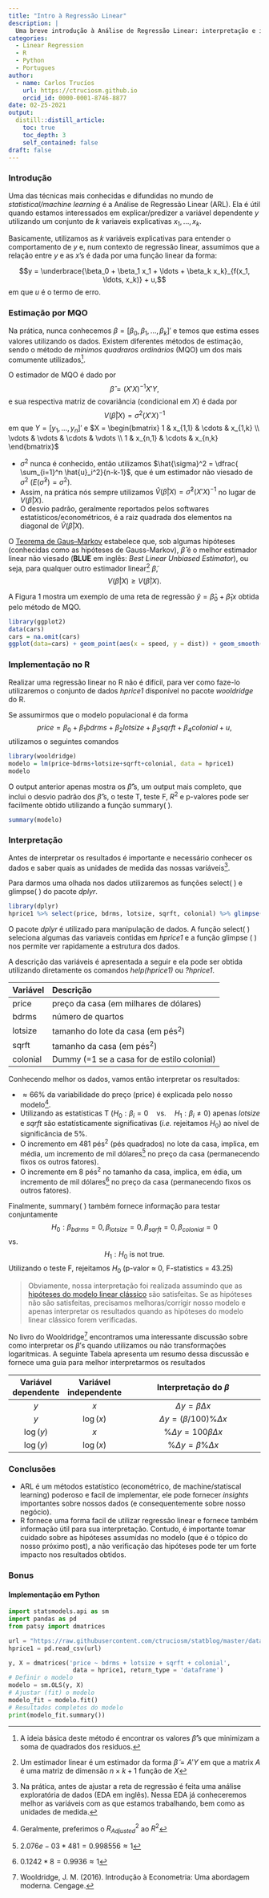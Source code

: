 ```yaml
---
title: "Intro à Regressão Linear"
description: |
  Uma breve introdução à Análise de Regressão Linear: interpretação e implementação no R (e no Python).
categories:
  - Linear Regression
  - R
  - Python
  - Portugues 
author:
  - name: Carlos Trucíos
    url: https://ctruciosm.github.io
    orcid_id: 0000-0001-8746-8877
date: 02-25-2021
output:
  distill::distill_article:
    toc: true
    toc_depth: 3
    self_contained: false
draft: false
---
```




### Introdução


Uma das técnicas mais conhecidas e difundidas no mundo de *statistical/machine learning* é a Análise de Regressão Linear (ARL). Ela é útil quando estamos interessados em explicar/predizer a variável dependente $y$ utilizando um conjunto de $k$ variaveis explicativas $x_1, \ldots, x_k$.

Basicamente, utilizamos as $k$ variáveis explicativas para entender o comportamento de $y$ e, num contexto de regressão linear, assumimos que a relação entre $y$ e as $x$'s é dada por uma função linear da forma:


$$y = \underbrace{\beta_0 + \beta_1 x_1 + \ldots + \beta_k x_k}_{f(x_1, \ldots, x_k)} + u,$$ em que $u$ é o termo de erro.


### Estimação por MQO

Na prática, nunca conhecemos $\beta = [\beta_0, \beta_1, \ldots, \beta_k]'$ e temos que estima esses valores utilizando os dados. Existem diferentes métodos de estimação, sendo o método de *mínimos quadraros ordinários* (MQO) um dos mais comumente utilizados^[A ideia básica deste método é encontrar os valores $\hat{\beta}$'s que minimizam a soma de quadrados dos residuos.].

O estimador de MQO é dado por $$\hat{\beta} = (X'X)^{-1}X'Y,$$ e sua respectiva matriz de covariância (condicional em $X$) é dada por $$V(\hat{\beta}|X) = \sigma^2(X'X)^{-1}$$ em que $Y = [y_1, \ldots, y_n]'$ e $X = \begin{bmatrix} 
1 & x_{1,1} & \cdots & x_{1,k} \\ 
\vdots & \vdots & \cdots & \vdots \\ 
1 & x_{n,1} & \cdots & x_{n,k} \end{bmatrix}$

- $\sigma^2$ nunca é conhecido, então utilizamos $\hat{\sigma}^2 = \dfrac{ \sum_{i=1}^n \hat{u}_i^2}{n-k-1}$, que é um estimador não viesado de $\sigma^2$ ($E(\hat{\sigma}^2) = \sigma^2$).
- Assim, na prática nós sempre utilizamos $\widehat{V}(\hat{\beta}|X) = \hat{\sigma}^2(X'X)^{-1}$ no lugar de $V(\hat{\beta}|X)$.
- O desvio padrão, geralmente reportados pelos softwares estatísticos/econométricos, é a raiz quadrada dos elementos na diagonal de $\widehat{V}(\hat{\beta}|X)$.

O [Teorema de Gaus--Markov](https://en.wikipedia.org/wiki/Gauss–Markov_theorem) estabelece que, sob algumas hipóteses (conhecidas como as hipóteses de Gauss-Markov), $\hat{\beta}$ é o melhor estimador linear não viesado (**BLUE** em inglês: *Best Linear Unbiased Estimator*), ou seja, para qualquer outro estimador linear^[Um estimador linear é um estimador da forma $\tilde{\beta} = A'Y$ em que a matrix $A$ é uma matriz de dimensão $n \times k+1$ função de $X$] $\tilde{\beta}$, $$V(\tilde{\beta}|X) \geq V(\hat{\beta}|X).$$


A Figura 1 mostra um exemplo de uma reta de regressão  $\hat{y} = \hat{\beta}_0 + \hat{\beta}_1 x$ obtida pelo método de MQO.

```r
library(ggplot2)
data(cars)
cars = na.omit(cars)
ggplot(data=cars) + geom_point(aes(x = speed, y = dist)) + geom_smooth(aes(x = speed, y = dist), method = "lm", se = FALSE) + ylab("y") + xlab("x")
```


### Implementação no R


Realizar uma regressão linear no R não é difícil, para ver como faze-lo utilizaremos o conjunto de dados *hprice1* disponível no pacote *wooldridge* do R.


Se assumirmos que o modelo populacional é da forma $$price = \beta_0 + \beta_1 bdrms + \beta_2 lotsize +  \beta_3 sqrft + \beta_4 colonial + u,$$ utilizamos o seguintes comandos


```r
library(wooldridge)
modelo = lm(price~bdrms+lotsize+sqrft+colonial, data = hprice1)
modelo
```





O output anterior apenas mostra os $\hat{\beta}$'s, um output mais completo, que inclui o desvio padrão dos $\hat{\beta}$'s, o teste T, teste F, $R^2$ e p-valores pode ser facilmente obtido utilizando a função summary( ).

```r
summary(modelo)
```

### Interpretação


Antes de interpretar os resultados é importante e necessário conhecer os dados e saber quais as unidades de medida das nossas variáveis^[Na prática, antes de ajustar a reta de regressão é feita uma análise exploratória de dados (EDA em inglês). Nessa EDA já conheceremos melhor as variáveis com as que estamos trabalhando, bem como as unidades de medida.]. 

Para darmos uma olhada nos dados utilizaremos as funções select( ) e glimpse( ) do pacote *dplyr*.


```r
library(dplyr)
hprice1 %>% select(price, bdrms, lotsize, sqrft, colonial) %>% glimpse()
```

<aside>
O pacote *dplyr*  é utilizado para manipulação de dados. A função select( ) seleciona algumas das variaveis contidas em *hprice1* e a função glimpse ( ) nos permite ver rapidamente a estrutura dos dados.
</aside>


A descrição das variáveis é apresentada a seguir e ela pode ser obtida utilizando diretamente os comandos *help(hprice1)* ou *?hprice1*. 

| Variável |      Descrição        |
|:---------|:------------------|
| price    | preço da casa (em milhares de dólares) |
| bdrms    | número de quartos  |
| lotsize  | tamanho do lote da casa (em pés$^2$) |
| sqrft    | tamanho da casa (em pés$^2$)|
| colonial | Dummy (=1 se a casa for de estilo colonial) |

Conhecendo melhor os dados, vamos então interpretar os resultados:

- $\approx 66\%$ da variabilidade do preço (price) é explicada pelo nosso modelo^[Geralmente, preferimos o $R^2_{Adjusted}$ ao $R^2$].
- Utilizando as estatísticas T ($H_0: \beta_i = 0 \quad \text{vs.} \quad H_1: \beta_i \neq 0$) apenas *lotsize* e *sqrft* são estatísticamente significativas (*i.e.* rejeitamos $H_0$) ao nível de significância de 5\%.
- O incremento em 481 pés$^2$ (pés quadrados) no lote da casa, implica, em média, um incremento de mil dólares^[$2.076e-03*481 = 0.998556 \approx 1$] no preço da casa (permanecendo fixos os outros fatores).
- O incremente em 8 pés$^2$ no tamanho da casa, implica, em édia, um incremento de mil dólares^[$0.1242*8 = 0.9936 \approx 1$] no preço da casa (permanecendo fixos os outros fatores).


Finalmente, summary( ) também fornece informação para testar conjuntamente $$H_0: \beta_{bdrms}=0,\beta_{lotsize}=0,\beta_{sqrft}=0,\beta_{colonial}=0$$ vs. $$H_1: H_0 \text{ is not true. }$$
Utilizando o teste F, rejeitamos $H_0$ (p-valor $\approx$ 0, F-statistics = 43.25)


> Obviamente, nossa interpretação foi realizada assumindo que as [hipóteses do modelo linear clássico](https://economictheoryblog.com/2015/04/01/ols_assumptions/) são satisfeitas. Se as hipóteses não são satisfeitas, precisamos melhoras/corrigir nosso modelo e apenas interpretar os resultados quando as hipóteses do modelo linear clássico forem verificadas.

No livro do Wooldridge^[Wooldridge, J. M. (2016). Introdução à Econometria: Uma abordagem moderna. Cengage.] encontramos uma interessante discussão sobre como interpretar os $\beta$'s quando utilizamos ou não transformações logaritmicas. A seguinte Tabela apresenta um resumo dessa discussão e fornece uma guia para melhor interpretarmos os resultados


|  Variável dependente | Variável independente | Interpretação do  $\beta$   |
|:-------:|:--------:|:---------------------------:|
|$y$  | $x$ | $\Delta y = \beta \Delta x$     |
|$y$  | $\log(x)$ | $\Delta y = \big(\beta/100 \big) \% \Delta x$     |
|$\log(y)$  | $x$ | $\% \Delta y = 100\beta \Delta x$     |
|$\log(y)$  | $\log(x)$ | $\% \Delta y = \beta \% \Delta x$     |



### Conclusões

- ARL é um métodos estatístico (econométrico, de machine/statiscal learning) poderoso e facil de implementar, ele pode fornecer *insights* importantes sobre nossos dados (e consequentemente sobre nosso negócio).
- R fornece uma forma facil de utilizar regressão linear e fornece também informação útil para sua interpretação. Contudo, é importante tomar cuidado sobre as hipóteses assumidas no modelo (que é o tópico do nosso próximo post), a não verificação das hipóteses pode ter um forte impacto nos resultados obtidos.


### Bonus


#### Implementação em Python

```python
import statsmodels.api as sm
import pandas as pd
from patsy import dmatrices

url = "https://raw.githubusercontent.com/ctruciosm/statblog/master/datasets/hprice1.csv"
hprice1 = pd.read_csv(url)

y, X = dmatrices('price ~ bdrms + lotsize + sqrft + colonial', 
                  data = hprice1, return_type = 'dataframe')
# Definir o modelo
modelo = sm.OLS(y, X)
# Ajustar (fit) o modelo
modelo_fit = modelo.fit()
# Resultados completos do modelo
print(modelo_fit.summary())
```




